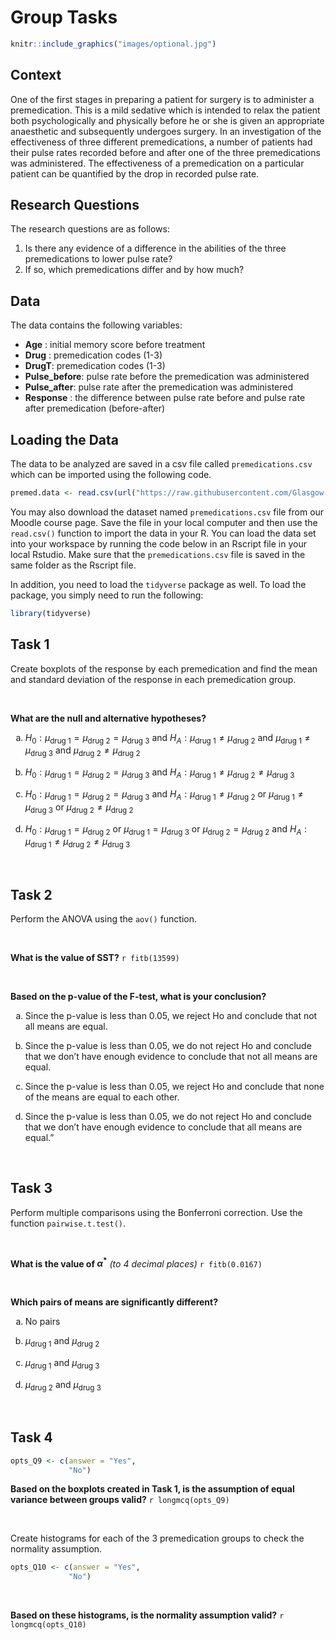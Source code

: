 # Group Tasks {-}

```r
knitr::include_graphics("images/optional.jpg")
```

## Context {-}

One of the first stages in preparing a patient for surgery is to administer a premedication.  This is a mild sedative which is intended to relax the patient both psychologically and physically before he or she is given an appropriate anaesthetic and subsequently undergoes surgery.  In an investigation of the effectiveness of three different premedications, a number of patients had their pulse rates recorded before and after one of the three premedications was administered.  The effectiveness of a premedication on a particular patient can be quantified by the drop in recorded pulse rate.  

## Research Questions {-}

The research questions are as follows:

1)	Is there any evidence of a difference in the abilities of the three premedications to lower pulse rate?
2) 	If so, which premedications differ and by how much?

## Data {-}

The data contains the following variables:

* **Age** : initial memory score before treatment
* **Drug** : premedication codes (1-3)
* **DrugT**: premedication codes (1-3)
* **Pulse_before**: pulse rate before the premedication was administered
* **Pulse_after**: pulse rate after the premedication was administered 
* **Response** : the difference between pulse rate before and pulse rate after premedication (before-after)

## Loading the Data {-}
The data to be analyzed are saved in a csv file called `premedications.csv` which can be imported using the following code.


```r
premed.data <- read.csv(url("https://raw.githubusercontent.com/Glasgow-Stats-L1-L2/S1Z_Lab2/main/premedications.csv"))
```

You may also download the dataset named `premedications.csv` file from our Moodle course page. Save the file in your local computer and then use the `read.csv()` function to import the data in your R. You can load the data set into your workspace by running the code below in an Rscript file in your local Rstudio. Make sure that the `premedications.csv` file is saved in the same folder as the Rscript file. 

In addition, you need to load the `tidyverse` package as well. To load the package, you simply need to run the following:

```r
library(tidyverse)
```

## Task 1 {-}

Create boxplots of the response by each premedication and find the mean and standard deviation of the response in each premedication group.

<br>

**What are the null and alternative hypotheses?**

a)  $H_0:\mu_{\text{drug 1}}=\mu_{\text{drug 2}}=\mu_{\text{drug 3}}$ and $H_A:\mu_{\text{drug 1}}\neq\mu_{\text{drug 2}}\text{ and }\mu_{\text{drug 1}}\neq\mu_{\text{drug 3}}\text{ and }\mu_{\text{drug 2}}\neq\mu_{\text{drug 2}}$

b)  $H_0:\mu_{\text{drug 1}}=\mu_{\text{drug 2}}=\mu_{\text{drug 3}}$ and $H_A:\mu_{\text{drug 1}}\neq\mu_{\text{drug 2}}\neq\mu_{\text{drug 3}}$

c)  $H_0:\mu_{\text{drug 1}}=\mu_{\text{drug 2}}=\mu_{\text{drug 3}}$ and $H_A:\mu_{\text{drug 1}}\neq\mu_{\text{drug 2}}\text{ or }\mu_{\text{drug 1}}\neq\mu_{\text{drug 3}}\text{ or }\mu_{\text{drug 2}}\neq\mu_{\text{drug 2}}$

d)  $H_0:\mu_{\text{drug 1}}=\mu_{\text{drug 2}}\text{ or }\mu_{\text{drug 1}}=\mu_{\text{drug 3}}\text{ or }\mu_{\text{drug 2}}=\mu_{\text{drug 2}}$ and $H_A:\mu_{\text{drug 1}}\neq\mu_{\text{drug 2}}\neq\mu_{\text{drug 3}}$

<br>

## Task 2 {-}

Perform the ANOVA using the `aov()` function.

<br>

**What is the value of SST?**
`r fitb(13599)`

<br>

**Based on the p-value of the F-test, what is your conclusion?**

a)  Since the p-value is less than 0.05, we reject Ho and conclude that not all means are equal.

b)  Since the p-value is less than 0.05, we do not reject Ho and conclude that we don't have enough evidence to conclude that not all means are equal.

c)  Since the p-value is less than 0.05, we reject Ho and conclude that none of the means are equal to each other.

d)  Since the p-value is less than 0.05, we do not reject Ho and conclude that we don't have enough evidence to conclude that all means are equal."

<br>

## Task 3 {-}

Perform multiple comparisons using the Bonferroni correction. Use the function `pairwise.t.test()`.

<br>

**What is the value of $\alpha^*$** *(to 4 decimal places)*
`r fitb(0.0167)`

<br>

**Which pairs of means are significantly different?**

a)  No pairs

b)  $\mu_\text{drug 1}$ and $\mu_\text{drug 2}$

c)  $\mu_\text{drug 1}$ and $\mu_\text{drug 3}$

d)  $\mu_\text{drug 2}$ and $\mu_\text{drug 3}$

<br>

## Task 4 {-}

```r
opts_Q9 <- c(answer = "Yes",
             "No")
```

**Based on the boxplots created in Task 1, is the assumption of equal variance between groups valid?**
`r longmcq(opts_Q9)`

<br>

Create histograms for each of the 3 premedication groups to check the normality assumption.

```r
opts_Q10 <- c(answer = "Yes",
             "No")
```

<br>

**Based on these histograms, is the normality assumption valid?**
`r longmcq(opts_Q10)`

<br>
<br>





